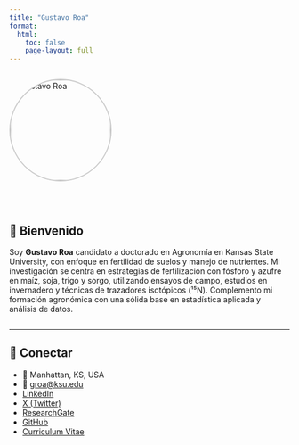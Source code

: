 ```yaml
---
title: "Gustavo Roa"
format:
  html:
    toc: false
    page-layout: full
---
```



:::: {style="display: flex; align-items: center; gap: 2rem; flex-wrap: wrap;"}
<img src="profile.jpg" alt="Gustavo Roa" width="180" style="border-radius: 50%; border: 2px solid #ccc;"/>

::: {style="max-width: 600px;"}
# 👋 Bienvenido

Soy **Gustavo Roa** candidato a doctorado en Agronomía en Kansas State University, con enfoque en fertilidad de suelos y manejo de nutrientes. Mi investigación se centra en estrategias de fertilización con fósforo y azufre en maíz, soja, trigo y sorgo, utilizando ensayos de campo, estudios en invernadero y técnicas de trazadores isotópicos (¹⁵N). Complemento mi formación agronómica con una sólida base en estadística aplicada y análisis de datos.
:::
::::

------------------------------------------------------------------------

## 🔗 Conectar

-   📍 Manhattan, KS, USA\
-   📧 [groa\@ksu.edu](mailto:groa@ksu.edu)\
-   [LinkedIn](https://www.linkedin.com/in/g-roa/)\
-   [X (Twitter)](https://x.com/G_A_Roa)\
-   [ResearchGate](https://www.researchgate.net/profile/Gustavo-Roa)\
-   [GitHub](https://github.com/Gustavo-Roa)\
-   [Curriculum Vitae](cv.qmd)
